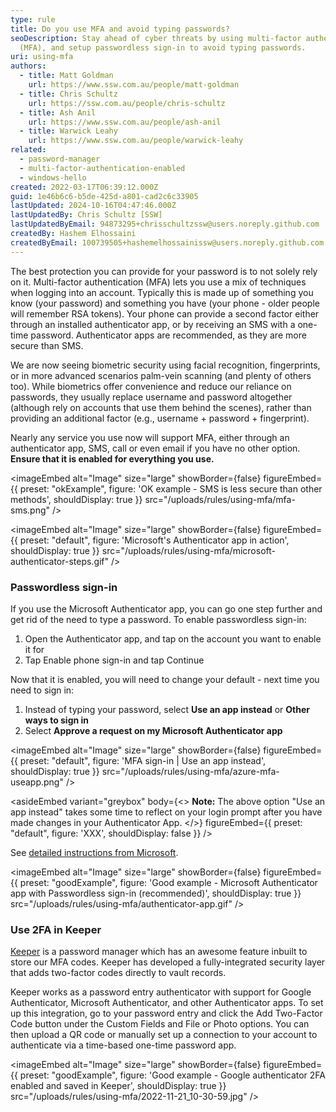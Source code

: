 ```yaml
---
type: rule
title: Do you use MFA and avoid typing passwords?
seoDescription: Stay ahead of cyber threats by using multi-factor authentication
  (MFA), and setup passwordless sign-in to avoid typing passwords.
uri: using-mfa
authors:
  - title: Matt Goldman
    url: https://www.ssw.com.au/people/matt-goldman
  - title: Chris Schultz
    url: https://ssw.com.au/people/chris-schultz
  - title: Ash Anil
    url: https://www.ssw.com.au/people/ash-anil
  - title: Warwick Leahy
    url: https://www.ssw.com.au/people/warwick-leahy
related:
  - password-manager
  - multi-factor-authentication-enabled
  - windows-hello
created: 2022-03-17T06:39:12.000Z
guid: 1e46b6c6-b5de-425d-a801-cad2c6c33905
lastUpdated: 2024-10-16T04:47:46.000Z
lastUpdatedBy: Chris Schultz [SSW]
lastUpdatedByEmail: 94873295+chrisschultzssw@users.noreply.github.com
createdBy: Hashem Elhossaini
createdByEmail: 100739505+hashemelhossainissw@users.noreply.github.com
---
```


The best protection you can provide for your password is to not solely rely on it. Multi-factor authentication (MFA) lets you use a mix of techniques when logging into an account. Typically this is made up of something you know (your password) and something you have (your phone - older people will remember RSA tokens).
Your phone can provide a second factor either through an installed authenticator app, or by receiving an SMS with a one-time password. Authenticator apps are recommended, as they are more secure than SMS.

We are now seeing biometric security using facial recognition, fingerprints, or in more advanced scenarios palm-vein scanning (and plenty of others too). While biometrics offer convenience and reduce our reliance on passwords, they usually replace username and password altogether (although rely on accounts that use them behind the scenes), rather than providing an additional factor (e.g., username + password + fingerprint).

Nearly any service you use now will support MFA, either through an authenticator app, SMS, call or even email if you have no other option. **Ensure that it is enabled for everything you use.**

<imageEmbed
  alt="Image"
  size="large"
  showBorder={false}
  figureEmbed={{
    preset: "okExample",
    figure: 'OK example - SMS is less secure than other methods',
    shouldDisplay: true
  }}
  src="/uploads/rules/using-mfa/mfa-sms.png"
/>


<imageEmbed
  alt="Image"
  size="large"
  showBorder={false}
  figureEmbed={{
    preset: "default",
    figure: 'Microsoft\'s Authenticator app in action',
    shouldDisplay: true
  }}
  src="/uploads/rules/using-mfa/microsoft-authenticator-steps.gif"
/>

### Passwordless sign-in

If you use the Microsoft Authenticator app, you can go one step further and get rid of the need to type a password. To enable passwordless sign-in:

1. Open the Authenticator app, and tap on the account you want to enable it for
2. Tap Enable phone sign-in and tap Continue

Now that it is enabled, you will need to change your default - next time you need to sign in:

1. Instead of typing your password, select **Use an app instead** or **Other ways to sign in**
2. Select **Approve a request on my Microsoft Authenticator app**


<imageEmbed
  alt="Image"
  size="large"
  showBorder={false}
  figureEmbed={{
    preset: "default",
    figure: 'MFA sign-in | Use an app instead',
    shouldDisplay: true
  }}
  src="/uploads/rules/using-mfa/azure-mfa-useapp.png"
/>

<asideEmbed
  variant="greybox"
  body={<>
    **Note:** The above option "Use an app instead" takes some time to reflect on your login prompt after you have made changes in your Authenticator App.
  </>}
  figureEmbed={{
    preset: "default",
    figure: 'XXX',
    shouldDisplay: false
  }}
/>

See [detailed instructions from Microsoft](https://support.microsoft.com/en-us/account-billing/sign-in-to-your-accounts-using-the-microsoft-authenticator-app-582bdc07-4566-4c97-a7aa-56058122714c).

<imageEmbed
  alt="Image"
  size="large"
  showBorder={false}
  figureEmbed={{
    preset: "goodExample",
    figure: 'Good example - Microsoft Authenticator app with Passwordless sign-in (recommended)',
    shouldDisplay: true
  }}
  src="/uploads/rules/using-mfa/authenticator-app.gif"
/>

### Use 2FA in Keeper

[Keeper](https://www.keepersecurity.com) is a password manager which has an awesome feature inbuilt to store our MFA codes. Keeper has developed a fully-integrated security layer that adds two-factor codes directly to vault records.

Keeper works as a password entry authenticator with support for Google Authenticator, Microsoft Authenticator, and other Authenticator apps. To set up this integration, go to your password entry and click the Add Two-Factor Code button under the Custom Fields and File or Photo options. You can then upload a QR code or manually set up a connection to your account to authenticate via a time-based one-time password app.

<imageEmbed
  alt="Image"
  size="large"
  showBorder={false}
  figureEmbed={{
    preset: "goodExample",
    figure: 'Good example - Google authenticator 2FA enabled and saved in Keeper',
    shouldDisplay: true
  }}
  src="/uploads/rules/using-mfa/2022-11-21_10-30-59.jpg"
/>
